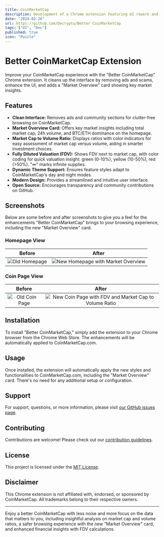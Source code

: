 ```yaml
---
title: CoinMarketCap
description: Development of a Chrome extension featuring UI rework and UX enhancements for an improved browsing experience on CoinMarketCap.
date: "2024-02-26"
url: https://github.com/Decryptu/Better-CoinMarketCap
tags: ["UI", "Dev"]
published: true
icon: "Puzzle"
---
```


# Better CoinMarketCap Extension

Improve your CoinMarketCap experience with the "Better CoinMarketCap" Chrome extension. It cleans up the interface by removing ads and scams, enhance the UI, and adds a "Market Overview" card showing key market insights.

## Features

- **Clean Interface:** Removes ads and community sections for clutter-free browsing on CoinMarketCap.
- **Market Overview Card:** Offers key market insights including total market cap, 24h volume, and BTC/ETH dominance on the homepage.
- **Market Cap to Volume Ratio:** Displays ratios with color indicators for easy assessment of market cap versus volume, aiding in smarter investment choices.
- **Fully Diluted Valuation (FDV):** Shows FDV next to market cap, with color coding for quick valuation insight: green (0-10%), yellow (10-50%), red (>50%). "∞" marks infinite supplies.
- **Dynamic Theme Support:** Ensures feature styles adapt to CoinMarketCap's day and night modes.
- **Modern Design:** Provides a streamlined and intuitive user interface.
- **Open Source:** Encourages transparency and community contributions on GitHub.

## Screenshots

Below are some before and after screenshots to give you a feel for the enhancements "Better CoinMarketCap" brings to your browsing experience, including the new "Market Overview" card.

### Homepage View
Before | After
:---:|:---:
![Old Homepage](/images/1-old.webp) | ![New Homepage with Market Overview](/images/1-new.webp)

### Coin Page View
Before | After
:---:|:---:
![Old Coin Page](/images/2-old.webp) | ![New Coin Page with FDV and Market Cap to Volume Ratio](/images/2-new.webp)

## Installation

To install "Better CoinMarketCap," simply add the extension to your Chrome browser from the Chrome Web Store. The enhancements will be automatically applied to CoinMarketCap.com.

## Usage

Once installed, the extension will automatically apply the new styles and functionalities to CoinMarketCap.com, including the "Market Overview" card. There's no need for any additional setup or configuration.

## Support

For support, questions, or more information, please visit [our GitHub issues page](https://github.com/Decryptu/Better-CoinMarketCap/issues).

## Contributing

Contributions are welcome! Please check out our [contribution guidelines](CONTRIBUTING.md).

## License

This project is licensed under the [MIT License](LICENSE).

## Disclaimer

This Chrome extension is not affiliated with, endorsed, or sponsored by CoinMarketCap. All trademarks belong to their respective owners.

---

Enjoy a better CoinMarketCap with less noise and more focus on the data that matters to you, including insightful analysis on market cap and volume ratios, a safer browsing experience with the new "Market Overview" card, and enhanced financial insights with FDV calculations.
